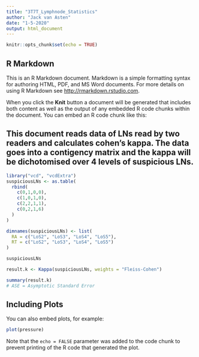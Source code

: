 ```yaml
---
title: "3T7T_Lymphnode_Statistics"
author: "Jack van Asten"
date: "1-5-2020"
output: html_document
---
```


```r
knitr::opts_chunk$set(echo = TRUE)
```
## R Markdown

This is an R Markdown document. Markdown is a simple formatting syntax for authoring HTML, PDF, and MS Word documents. For more details on using R Markdown see <http://rmarkdown.rstudio.com>.

When you click the **Knit** button a document will be generated that includes both content as well as the output of any embedded R code chunks within the document. You can embed an R code chunk like this:

## This document reads data of LNs read by two readers and calculates cohen's kappa. The data goes into a contigency matrix and the kappa will be dichotomised over 4 levels of suspicious LNs.

```r

library("vcd", "vcdExtra")
suspiciousLNs <- as.table(
  rbind(
    c(0,1,0,0),
    c(1,0,1,0),
    c(2,2,1,1),
    c(0,2,1,6)
  )
)

dimnames(suspiciousLNs) <- list(
  RA = c("LoS2", "LoS3", "LoS4", "LoS5"),
  RT = c("LoS2", "LoS3", "LoS4", "LoS5")
)

suspiciousLNs

result.k <- Kappa(suspiciousLNs, weights = "Fleiss-Cohen")

summary(result.k)
# ASE = Asymptotic Standard Error

```

## Including Plots

You can also embed plots, for example:

```r
plot(pressure)
```

Note that the `echo = FALSE` parameter was added to the code chunk to prevent printing of the R code that generated the plot.
